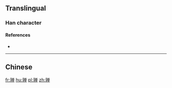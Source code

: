 {{also|嚲}}
==Translingual==

===Han character===
{{Han char|rn=8|rad=亠|as=14|sn=16|four=|canj=YDCWJ|ids=⿰亨单}}

====References====
* {{Han ref|kx=0089.241|hdz=10293.091|uh=4EB8|ud=20152}}

----

==Chinese==
{{zh-see|嚲}}

[[fr:亸]]
[[hu:亸]]
[[pl:亸]]
[[zh:亸]]
